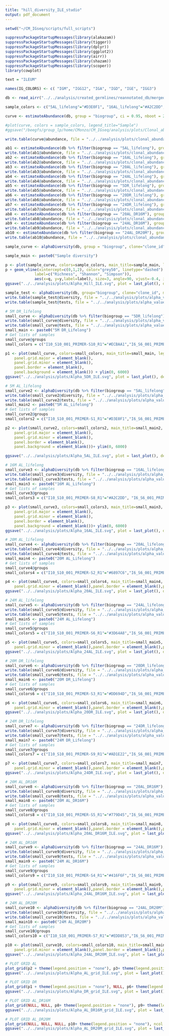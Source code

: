 ```yaml
---
title: "hill_diversity_ILE_studio"
output: pdf_document
---
```




```r
setwd("~/CM_IGseq/scripts/full_scripts")

suppressPackageStartupMessages(library(alakazam))
suppressPackageStartupMessages(library(tigger))
suppressPackageStartupMessages(library(dplyr))
suppressPackageStartupMessages(library(ggplot2))
suppressPackageStartupMessages(library(airr))
suppressPackageStartupMessages(library(shazam))
suppressPackageStartupMessages(library(scoper))
library(cowplot)

text = "ILEUM"
```

```r
names(IG_COLORS) <- c( "IGM", "IGG12", "IGA", "IGD", "IGE", "IGG3")

db <- read_airr("../../analysis/created_germlines/reannotated_db/merged_changeo_ILE.tsv")

sample_colors <- c("5AL_lifelong"="#D3E0F1", "16AL_lifelong"="#A2C2DD", "20AL_lifelong"="#6897C6", "24AL_lifelong"="#3D64A8", "5DR_lifelong"="#ECBAA1", "20DR_lifelong"="#DD694D", "24DR_lifelong"="#AD1E22","20AL_DR16M"="#779D45", "24AL_DR16M"="#416F6F", "24AL_DR20M"="#EDD853")

curve <- estimateAbundance(db, group = "biogroup", ci = 0.95, nboot = 200, clone = "clone_id")

#plot(curve, colors = sample_colors, legend_title="Sample")
#ggsave("/beegfs/group_lp/home/CMonzo/CM_IGseq/analysis/plots/Clonal_abundance_ILE.svg", plot = last_plot(), device = NULL, path=NULL, width = 12, height = 6, units = "cm")
```

```r
write.table(curve@abundance, file = "../../analysis/plots/clonal_abundance_values_ILE.tsv", append = TRUE, col.names = TRUE, row.names = TRUE)
```
```r
ab1 <- estimateAbundance(db %>% filter(biogroup == "5AL_lifelong"), group = "sample_id", clone = "clone_id", ci = 0.95, nboot = 200)
write.table(ab1@abundance, file = "../../analysis/plots/clonal_abundance/clab_5AL_lifelong_ILE.tsv", append = TRUE, col.names = TRUE, row.names = TRUE)
ab2 <- estimateAbundance(db %>% filter(biogroup == "16AL_lifelong"), group = "sample_id", clone = "clone_id", ci = 0.95, nboot = 200)
write.table(ab2@abundance, file = "../../analysis/plots/clonal_abundance/clab_16AL_lifelong_ILE.tsv", append = TRUE, col.names = TRUE, row.names = TRUE)
ab3 <- estimateAbundance(db %>% filter(biogroup == "20AL_lifelong"), group = "sample_id", clone = "clone_id", ci = 0.95, nboot = 200)
write.table(ab3@abundance, file = "../../analysis/plots/clonal_abundance/clab_20AL_lifelong_ILE.tsv", append = TRUE, col.names = TRUE, row.names = TRUE)
ab4 <- estimateAbundance(db %>% filter(biogroup == "24AL_lifelong"), group = "sample_id", clone = "clone_id", ci = 0.95, nboot = 200)
write.table(ab4@abundance, file = "../../analysis/plots/clonal_abundance/clab_24AL_lifelong_ILE.tsv", append = TRUE, col.names = TRUE, row.names = TRUE)
ab5 <- estimateAbundance(db %>% filter(biogroup == "5DR_lifelong"), group = "sample_id", clone = "clone_id", ci = 0.95, nboot = 200)
write.table(ab5@abundance, file = "../../analysis/plots/clonal_abundance/clab_5DR_lifelong_ILE.tsv", append = TRUE, col.names = TRUE, row.names = TRUE)
ab6 <- estimateAbundance(db %>% filter(biogroup == "20DR_lifelong"), group = "sample_id", clone = "clone_id", ci = 0.95, nboot = 200)
write.table(ab6@abundance, file = "../../analysis/plots/clonal_abundance/clab_20DR_lifelong_ILE.tsv", append = TRUE, col.names = TRUE, row.names = TRUE)
ab7 <- estimateAbundance(db %>% filter(biogroup == "24DR_lifelong"), group = "sample_id", clone = "clone_id", ci = 0.95, nboot = 200)
write.table(ab7@abundance, file = "../../analysis/plots/clonal_abundance/clab_24DR_lifelong_ILE.tsv", append = TRUE, col.names = TRUE, row.names = TRUE)
ab8 <- estimateAbundance(db %>% filter(biogroup == "20AL_DR16M"), group = "sample_id", clone = "clone_id", ci = 0.95, nboot = 200)
write.table(ab8@abundance, file = "../../analysis/plots/clonal_abundance/clab_20AL_DR16M_ILE.tsv", append = TRUE, col.names = TRUE, row.names = TRUE)
ab9 <- estimateAbundance(db %>% filter(biogroup == "24AL_DR16M"), group = "sample_id", clone = "clone_id", ci = 0.95, nboot = 200)
write.table(ab9@abundance, file = "../../analysis/plots/clonal_abundance/clab_24AL_DR16M_ILE.tsv", append = TRUE, col.names = TRUE, row.names = TRUE)
ab10 <- estimateAbundance(db %>% filter(biogroup == "24AL_DR20M"), group = "sample_id", clone = "clone_id", ci = 0.95, nboot = 200)
write.table(ab10@abundance, file = "../../analysis/plots/clonal_abundance/clab_24AL_DR20M_ILE.tsv", append = TRUE, col.names = TRUE, row.names = TRUE)
```






```r
sample_curve <- alphaDiversity(db, group = "biogroup", clone="clone_id", min_q=0, max_q=3, step_q=0.1, ci=0.95, nboot=200)

sample_main <- paste0("Sample diversity")

p <- plot(sample_curve, colors=sample_colors, main_title=sample_main, legend_title="Sample") 
p + geom_vline(xintercept=c(0,1,2), color="grey50", linetype="dashed") + geom_text(data=data.frame(q=c(0,1,2), y=round(max(p$data$d_upper)/2), 
             label=c("Richness", "Shannon", "Simpson")), 
             aes(x=q, y=y,label=label), size=3, angle=90, vjust=-0.4, inherit.aes = F, color="grey50")
ggsave("../../analysis/plots/Alpha_Hill_ILE.svg", plot = last_plot(), device = NULL, path=NULL, width = 12, height = 6, units = "cm")
```

```r
sample_test <- alphaDiversity(db, group="biogroup", clone="clone_id", min_q=0, max_q=2, step_q=1, nboot=200, uniform = TRUE)
write.table(sample_test@diversity, file = "../../analysis/plots/alpha_values_ILE.tsv", append = TRUE, col.names = TRUE, row.names = TRUE)
write.table(sample_test@tests, file = "../../analysis/plots/alpha_values_stats_ILE.tsv", append=TRUE, col.names = TRUE, row.names = TRUE)
```

```r
# 5M DR_lifelong
small_curve <- alphaDiversity(db %>% filter(biogroup == "5DR_lifelong"), group = "sample_id", clone = "clone_id", min_q=0, max_q=3, step_q=0.1, ci=0.95, nboot=200, uniform=TRUE)
write.table(small_curve@diversity, file = "../../analysis/plots/alpha_values_5DR_ILE.tsv", append = TRUE, col.names = TRUE, row.names = TRUE)
write.table(small_curve@tests, file = "../../analysis/plots/alpha_values_stats_5DR_ILE.tsv", append=TRUE, col.names = TRUE, row.names = TRUE)
small_main <- paste0("5M DR_Lifelong")
# Get lists of samples
small_curve@groups
small_colors = c("I10_S10_001_PRIMER-S10_R1"="#ECBAA1","I6_S6_001_PRIMER-S2_R1"="#ECBAA1", "I7_S7_001_PRIMER-S6_R1"="#ECBAA1","I8_S8_001_PRIMER-S4_R1"="#ECBAA1", "I9_S9_001_PRIMER-S8_R1"="#ECBAA1")

p1 <- plot(small_curve, colors=small_colors, main_title=small_main, legend_title="Sample") + theme_bw() + theme(axis.line = element_line(colour = "black"),
    panel.grid.major = element_blank(),
    panel.grid.minor = element_blank(),
    panel.border = element_blank(),
    panel.background = element_blank()) + ylim(0, 6000)
ggsave("../../analysis/plots/Alpha_5DR_ILE.svg", plot = last_plot(), device = NULL, path=NULL, width = 12, height = 6, units = "cm")
```
```r
# 5M AL_lifelong
small_curve2 <- alphaDiversity(db %>% filter(biogroup == "5AL_lifelong"), group = "sample_id", clone = "clone_id", min_q=0, max_q=3, step_q=0.1, ci=0.95, nboot=200, uniform=TRUE)
write.table(small_curve2@diversity, file = "../../analysis/plots/alpha_values_5AL_ILE.tsv", append = TRUE, col.names = TRUE, row.names = TRUE)
write.table(small_curve2@tests, file = "../../analysis/plots/alpha_values_stats_5AL_ILE.tsv", append=TRUE, col.names = TRUE, row.names = TRUE)
small_main2 <- paste0("5M AL_Lifelong")
# Get lists of samples
small_curve2@groups
small_colors2 = c("I10_S10_001_PRIMER-S1_R1"="#D3E0F1","I6_S6_001_PRIMER-S4_R1"="#D3E0F1", "I7_S7_001_PRIMER-S7_R1"="#D3E0F1","I8_S8_001_PRIMER-S6_R1"="#D3E0F1", "I9_S9_001_PRIMER-S9_R1"="#D3E0F1")

p2 <- plot(small_curve2, colors=small_colors2, main_title=small_main2, legend_title="Sample") + theme_bw() + theme(axis.line = element_line(colour = "black"),
    panel.grid.major = element_blank(),
    panel.grid.minor = element_blank(),
    panel.border = element_blank(),
    panel.background = element_blank())+ ylim(0, 6000)

ggsave("../../analysis/plots/Alpha_5AL_ILE.svg", plot = last_plot(), device = NULL, path=NULL, width = 12, height = 6, units = "cm")
```

```r
# 16M AL_lifelong
small_curve3 <- alphaDiversity(db %>% filter(biogroup == "16AL_lifelong"), group = "sample_id", clone = "clone_id", min_q=0, max_q=3, step_q=0.1, ci=0.95, nboot=200, uniform=TRUE)
write.table(small_curve3@diversity, file = "../../analysis/plots/alpha_values_16AL_ILE.tsv", append = TRUE, col.names = TRUE, row.names = TRUE)
write.table(small_curve3@tests, file = "../../analysis/plots/alpha_values_stats_16AL_ILE.tsv", append=TRUE, col.names = TRUE, row.names = TRUE)
small_main3 <- paste0("16M AL_Lifelong")
# Get lists of samples
small_curve3@groups
small_colors3 = c("I10_S10_001_PRIMER-S8_R1"="#A2C2DD", "I6_S6_001_PRIMER-S5_R1"="#A2C2DD","I7_S7_001_PRIMER-S10_R1"="#A2C2DD", "I8_S8_001_PRIMER-S7_R1"="#A2C2DD", "I9_S9_001_PRIMER-S3_R1"="#A2C2DD")

p3 <- plot(small_curve3, colors=small_colors3, main_title=small_main3, legend_title="Sample") + theme_bw() + theme(axis.line = element_line(colour = "black"),
    panel.grid.major = element_blank(),
    panel.grid.minor = element_blank(),
    panel.border = element_blank(),
    panel.background = element_blank())+ ylim(0, 6000)
ggsave("../../analysis/plots/Alpha_16AL_ILE.svg", plot = last_plot(), device = NULL, path=NULL, width = 12, height = 6, units = "cm")
```

```r
# 20M AL_lifelong
small_curve4 <- alphaDiversity(db %>% filter(biogroup == "20AL_lifelong"), group = "sample_id", clone = "clone_id", min_q=0, max_q=3, step_q=0.1, ci=0.95, nboot=200, uniform=TRUE)
write.table(small_curve4@diversity, file = "../../analysis/plots/alpha_values_20AL_ILE.tsv", append = TRUE, col.names = TRUE, row.names = TRUE)
write.table(small_curve4@tests, file = "../../analysis/plots/alpha_values_stats_20AL_ILE.tsv", append=TRUE, col.names = TRUE, row.names = TRUE)
small_main4 <- paste0("20M AL_Lifelong")
# Get lists of samples
small_curve4@groups
small_colors4 = c("I10_S10_001_PRIMER-S2_R1"="#6897C6","I6_S6_001_PRIMER-S3_R1"="#6897C6", "I7_S7_001_PRIMER-S8_R1"="#6897C6","I8_S8_001_PRIMER-S5_R1"="#6897C6", "I9_S9_001_PRIMER-S1_R1"="#6897C6")

p4 <- plot(small_curve4, colors=small_colors4, main_title=small_main4, legend_title="Sample") + theme_bw() + theme(axis.line = element_line(colour = "black"),panel.grid.major = element_blank(),
    panel.grid.minor = element_blank(),panel.border = element_blank(),panel.background = element_blank())+ ylim(0, 6000)
ggsave("../../analysis/plots/Alpha_20AL_ILE.svg", plot = last_plot(), device = NULL, path=NULL, width = 12, height = 6, units = "cm")
```

```r
# 24M AL_lifelong
small_curve5 <- alphaDiversity(db %>% filter(biogroup == "24AL_lifelong"), group = "sample_id", clone = "clone_id", min_q=0, max_q=3, step_q=0.1, ci=0.95, nboot=200, uniform=TRUE)
write.table(small_curve5@diversity, file = "../../analysis/plots/alpha_values_24AL_ILE.tsv", append = TRUE, col.names = TRUE, row.names = TRUE)
write.table(small_curve5@tests, file = "../../analysis/plots/alpha_values_stats_24AL_ILE.tsv", append=TRUE, col.names = TRUE, row.names = TRUE)
small_main5 <- paste0("24M AL_Lifelong")
# Get lists of samples
small_curve5@groups
small_colors5 = c("I10_S10_001_PRIMER-S6_R1"="#3D64A8","I6_S6_001_PRIMER-S7_R1"="#3D64A8", "I7_S7_001_PRIMER-S1_R1"="#3D64A8","I8_S8_001_PRIMER-S9_R1"="#3D64A8", "I9_S9_001_PRIMER-S5_R1"="#3D64A8")

p5 <- plot(small_curve5, colors=small_colors5, main_title=small_main5, legend_title="Sample") + theme_bw() + theme(axis.line = element_line(colour = "black"),panel.grid.major = element_blank(),
    panel.grid.minor = element_blank(),panel.border = element_blank(),panel.background = element_blank())+ ylim(0, 6000)
ggsave("../../analysis/plots/Alpha_24AL_ILE.svg", plot = last_plot(), device = NULL, path=NULL, width = 12, height = 6, units = "cm")
```

```r
# 20M DR_lifelong
small_curve6 <- alphaDiversity(db %>% filter(biogroup == "20DR_lifelong"), group = "sample_id", clone = "clone_id", min_q=0, max_q=3, step_q=0.1, ci=0.95, nboot=200, uniform=TRUE)
write.table(small_curve6@diversity, file = "../../analysis/plots/alpha_values_20DR_ILE.tsv", append = TRUE, col.names = TRUE, row.names = TRUE)
write.table(small_curve6@tests, file = "../../analysis/plots/alpha_values_stats_20DR_ILE.tsv", append=TRUE, col.names = TRUE, row.names = TRUE)
small_main6 <- paste0("20M DR_Lifelong")
# Get lists of samples
small_curve6@groups
small_colors6 = c("I10_S10_001_PRIMER-S3_R1"="#DD694D","I6_S6_001_PRIMER-S6_R1"="#DD694D", "I7_S7_001_PRIMER-S9_R1"="#DD694D","I8_S8_001_PRIMER-S8_R1"="#DD694D", "I9_S9_001_PRIMER-S10_R1"="#DD694D")

p6 <- plot(small_curve6, colors=small_colors6, main_title=small_main6, legend_title="Sample") + theme_bw() + theme(axis.line = element_line(colour = "black"),panel.grid.major = element_blank(),
    panel.grid.minor = element_blank(),panel.border = element_blank(),panel.background = element_blank())+ ylim(0, 6000)
ggsave("../../analysis/plots/Alpha_20DR_ILE.svg", plot = last_plot(), device = NULL, path=NULL, width = 12, height = 6, units = "cm")
```
```r
# 24M DR_lifelong
small_curve7 <- alphaDiversity(db %>% filter(biogroup == "24DR_lifelong"), group = "sample_id", clone = "clone_id", min_q=0, max_q=3, step_q=0.1, ci=0.95, nboot=200, uniform=TRUE)
write.table(small_curve7@diversity, file = "../../analysis/plots/alpha_values_24DR_ILE.tsv", append = TRUE, col.names = TRUE, row.names = TRUE)
write.table(small_curve7@tests, file = "../../analysis/plots/alpha_values_stats_24DR_ILE.tsv", append=TRUE, col.names = TRUE, row.names = TRUE)
small_main7 <- paste0("24M DR_Lifelong")
# Get lists of samples
small_curve7@groups
small_colors7 = c("I10_S10_001_PRIMER-S9_R1"="#AD1E22","I6_S6_001_PRIMER-S8_R1"="#AD1E22", "I7_S7_001_PRIMER-S4_R1"="#AD1E22","I8_S8_001_PRIMER-S10_R1"="#AD1E22", "I9_S9_001_PRIMER-S2_R1"="#AD1E22")

p7 <- plot(small_curve7, colors=small_colors7, main_title=small_main7, legend_title="Sample") + theme_bw() + theme(axis.line = element_line(colour = "black"),panel.grid.major = element_blank(),
    panel.grid.minor = element_blank(),panel.border = element_blank(),panel.background = element_blank())+ ylim(0, 6000)
ggsave("../../analysis/plots/Alpha_24DR_ILE.svg", plot = last_plot(), device = NULL, path=NULL, width = 12, height = 6, units = "cm")
```

```r
# 20M AL_DR16M
small_curve8 <- alphaDiversity(db %>% filter(biogroup == "20AL_DR16M"), group = "sample_id", clone = "clone_id", min_q=0, max_q=3, step_q=0.1, ci=0.95, nboot=200, uniform=TRUE)
write.table(small_curve8@diversity, file = "../../analysis/plots/alpha_values_20AL_DR16M_ILE.tsv", append = TRUE, col.names = TRUE, row.names = TRUE)
write.table(small_curve8@tests, file = "../../analysis/plots/alpha_values_stats_20AL_DR16M_ILE.tsv", append=TRUE, col.names = TRUE, row.names = TRUE)
small_main8 <- paste0("20M AL_DR16M")
# Get lists of samples
small_curve8@groups
small_colors8 = c("I10_S10_001_PRIMER-S5_R1"="#779D45","I6_S6_001_PRIMER-S1_R1"="#779D45", "I7_S7_001_PRIMER-S3_R1"="#779D45","I8_S8_001_PRIMER-S2_R1"="#779D45", "I9_S9_001_PRIMER-S4_R1"="#779D45")

p8 <- plot(small_curve8, colors=small_colors8, main_title=small_main8, legend_title="Sample") + theme_bw() + theme(axis.line = element_line(colour = "black"),panel.grid.major = element_blank(),
    panel.grid.minor = element_blank(),panel.border = element_blank(),panel.background = element_blank())+ ylim(0, 6000)
ggsave("../../analysis/plots/Alpha_20AL_DR16M_ILE.svg", plot = last_plot(), device = NULL, path=NULL, width = 12, height = 6, units = "cm")
```

```r
# 24M AL_DR16M
small_curve9 <- alphaDiversity(db %>% filter(biogroup == "24AL_DR16M"), group = "sample_id", clone = "clone_id", min_q=0, max_q=3, step_q=0.1, ci=0.95, nboot=200, uniform=TRUE)
write.table(small_curve9@diversity, file = "../../analysis/plots/alpha_values_24AL_DR16M_ILE.tsv", append = TRUE, col.names = TRUE, row.names = TRUE)
write.table(small_curve9@tests, file = "../../analysis/plots/alpha_values_stats_24AL_DR16M_ILE.tsv", append=TRUE, col.names = TRUE, row.names = TRUE)
small_main9 <- paste0("24M AL_DR16M")
# Get lists of samples
small_curve9@groups
small_colors9 = c("I10_S10_001_PRIMER-S4_R1"="#416F6F","I6_S6_001_PRIMER-S9_R1"="#416F6F", "I7_S7_001_PRIMER-S5_R1"="#416F6F","I8_S8_001_PRIMER-S1_R1"="#416F6F", "I9_S9_001_PRIMER-S7_R1"="#416F6F")

p9 <- plot(small_curve9, colors=small_colors9, main_title=small_main9, legend_title="Sample") + theme_bw() + theme(axis.line = element_line(colour = "black"),panel.grid.major = element_blank(),
    panel.grid.minor = element_blank(),panel.border = element_blank(),panel.background = element_blank())+ ylim(0, 6000)
ggsave("../../analysis/plots/Alpha_24AL_DR16M_ILE.svg", plot = last_plot(), device = NULL, path=NULL, width = 12, height = 6, units = "cm")
```

```r
# 24M AL_DR20M
small_curve10 <- alphaDiversity(db %>% filter(biogroup == "24AL_DR20M"), group = "sample_id", clone = "clone_id", min_q=0, max_q=3, step_q=0.1, ci=0.95, nboot=200, uniform=TRUE)
write.table(small_curve10@diversity, file = "../../analysis/plots/alpha_values_24AL_DR20M_ILE.tsv", append = TRUE, col.names = TRUE, row.names = TRUE)
write.table(small_curve10@tests, file = "../../analysis/plots/alpha_values_stats_24AL_DR20M_ILE.tsv", append=TRUE, col.names = TRUE, row.names = TRUE)
small_main10 <- paste0("24M AL_DR20M")
# Get lists of samples
small_curve10@groups
small_colors10 = c("I10_S10_001_PRIMER-S7_R1"="#EDD853","I6_S6_001_PRIMER-S10_R1"="#EDD853", "I7_S7_001_PRIMER-S2_R1"="#EDD853","I8_S8_001_PRIMER-S3_R1"="#EDD853", "I9_S9_001_PRIMER-S6_R1"="#EDD853")

p10 <- plot(small_curve10, colors=small_colors10, main_title=small_main10, legend_title="Sample") + theme_bw() + theme(axis.line = element_line(colour = "black"),panel.grid.major = element_blank(),
    panel.grid.minor = element_blank(),panel.border = element_blank(),panel.background = element_blank())+ ylim(0, 6000)
ggsave("../../analysis/plots/Alpha_24AL_DR20M_ILE.svg", plot = last_plot(), device = NULL, path=NULL, width = 12, height = 6, units = "cm")
```

```r
# PLOT GRID AL
plot_grid(p2 + theme(legend.position = "none"), p3+ theme(legend.position = "none"), p4+ theme(legend.position = "none"), p5+ theme(legend.position = "none"), ncol = 4)
ggsave("../../analysis/plots/Alpha_AL_grid_ILE.svg", plot = last_plot(), device = NULL, path=NULL, width = 25, height = 6, units = "cm")
```

```r
# PLOT GRID DR
plot_grid(p1 + theme(legend.position = "none"), NULL, p6+ theme(legend.position = "none"), p7+ theme(legend.position = "none"), ncol = 4)
ggsave("../../analysis/plots/Alpha_DR_grid_ILE.svg", plot = last_plot(), device = NULL, path=NULL, width = 25, height = 6, units = "cm")
```

```r
# PLOT GRID AL_DR16M
plot_grid(NULL, NULL, p8+ theme(legend.position = "none"), p9+ theme(legend.position = "none"), ncol = 4)
ggsave("../../analysis/plots/Alpha_AL_DR16M_grid_ILE.svg", plot = last_plot(), device = NULL, path=NULL, width = 25, height = 6, units = "cm")
```

```r
# PLOT GRID AL_DR20M
plot_grid(NULL, NULL, NULL, p10+ theme(legend.position = "none"), ncol = 4)
ggsave("../../analysis/plots/Alpha_AL_DR20M_grid_ILE.svg", plot = last_plot(), device = NULL, path=NULL, width = 25, height = 6, units = "cm")
```



